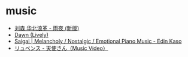 # music

- [刘森 华北浪革 - 雨夜 (新版)](https://www.youtube.com/watch?v=lIt5qs5k7Fo)
- [Dawn (Lively)](https://www.youtube.com/watch?v=3c3bKc12HiE)
- [Saigai | Melancholy / Nostalgic / Emotional Piano Music - Edin Kaso](https://www.youtube.com/watch?v=McBaH6KEoOc)
- [リュベンス - 天使さん（Music Video）](https://www.youtube.com/watch?v=lOTIxtrhdIA)
